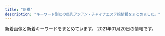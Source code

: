 ```yaml
---
title: "新橋"
description: "キーワード別にの巨乳アジアン・チャイナエステ嬢情報をまとめました。"
---
```


新着画像と新着キーワードをまとめています。
2021年01月20日の情報です。

<DmmAffiliateIns />
<KeywordTable
  shops={
    [
    {
        "url": "http://kokoro-spa.info/",
        "img_links": [
            "http://kokoro-spa.info/img/slider/2.jpg",
            "http://kokoro-spa.info/img/ttl_info.png",
            "http://kokoro-spa.info/img/ttl_news.png",
            "http://kokoro-spa.info/img/shop/no-pic.jpg",
            "http://kokoro-spa.info/img/shop/kanban.jpg",
            "http://kokoro-spa.info/img/pickup.jpg",
            "http://kokoro-spa.info/img/qrcode.png"
        ],
        "station": "JR\u65b0\u6a4b\u99c5\u70cf\u68ee\u53e3",
        "name": "\u672a\u6765",
        "keywords": {}
    },
    {
        "img_links": [
            "http://shiawase.mssg.jp/images/staff/sta_021.jpg",
            "http://shiawase.mssg.jp/images/gallery/gallery_101.jpg",
            "http://shiawase.mssg.jp/images/staff/sta_0z10.jpg",
            "http://shiawase.mssg.jp/images/home/index_page_top.jpg",
            "http://shiawase.mssg.jp/images/staff_image/staff_d01a.jpg",
            "http://shiawase.mssg.jp/images/gallery/gallery_403.jpg",
            "http://shiawase.mssg.jp/images/system/syatem_303.jpg",
            "http://shiawase.mssg.jp/images/staff_one/staff_one_02.jpg",
            "http://shiawase.mssg.jp/images/staff_image/staff_d01b.jpg",
            "http://shiawase.mssg.jp/images/home/index_04.jpg",
            "http://shiawase.mssg.jp/images/staff/sta_023.jpg",
            "http://shiawase.mssg.jp/images/top/top_03.jpg",
            "http://shiawase.mssg.jp/images/gallery/gallery_top.jpg",
            "http://shiawase.mssg.jp/images/staff_image/staff_d03.jpg",
            "http://shiawase.mssg.jp/images/top/top_06.jpg",
            "http://shiawase.mssg.jp/images/home/QR.png",
            "http://shiawase.mssg.jp/images/staff_image/staff_d02.jpg",
            "http://shiawase.mssg.jp/images/gallery/gallery_404.jpg",
            "http://shiawase.mssg.jp/images/gallery/gallery_103.jpg",
            "http://shiawase.mssg.jp/images/top/top_04.jpg",
            "http://shiawase.mssg.jp/images/gallery/gallery_104.jpg",
            "http://shiawase.mssg.jp/images/staff/sta_01.jpg",
            "http://shiawase.mssg.jp/images/top/top_02.jpg",
            "http://shiawase.mssg.jp/images/staff/sta_010.jpg",
            "http://shiawase.mssg.jp/images/staff/sta_0z8.jpg",
            "http://shiawase.mssg.jp/images/gallery/gallery_402.jpg",
            "http://shiawase.mssg.jp/images/staff_one/staff_one_05.jpg",
            "http://shiawase.mssg.jp/images/staff_one/staff_one_08.png",
            "http://shiawase.mssg.jp/images/gallery/gallery_102.jpg",
            "http://shiawase.mssg.jp/images/staff/sta_0z12.jpg",
            "http://shiawase.mssg.jp/images/home/index_03.jpg",
            "http://shiawase.mssg.jp/images/staff/sta_04.jpg",
            "http://shiawase.mssg.jp/images/staff_one/staff_one_top.jpg",
            "http://shiawase.mssg.jp/images/staff_image/staff_d02b.jpg",
            "http://shiawase.mssg.jp/images/top/top_05.jpg",
            "http://shiawase.mssg.jp/images/top/top_08.png",
            "http://shiawase.mssg.jp/images/gallery/gallery_401.jpg",
            "http://shiawase.mssg.jp/images/staff_one/staff_one_01.jpg",
            "http://shiawase.mssg.jp/images/staff_one/staff_one_07.png",
            "http://shiawase.mssg.jp/images/gallery/gallery_01.jpg",
            "http://shiawase.mssg.jp/images/staff/staff_top.jpg",
            "http://shiawase.mssg.jp/images/system/syatem_302.jpg",
            "http://shiawase.mssg.jp/images/home/index_tel.jpg",
            "http://shiawase.mssg.jp/images/staff_one/staff_one_03.jpg",
            "http://shiawase.mssg.jp/images/staff_image/staff_d04.jpg",
            "http://shiawase.mssg.jp/images/home/top_qp.jpg",
            "http://shiawase.mssg.jp/images/staff/sta_0z2.jpg",
            "http://shiawase.mssg.jp/images/system/syatem_301.jpg",
            "http://shiawase.mssg.jp/images/home/index_qup.jpg",
            "http://shiawase.mssg.jp/images/staff/sta_08.jpg",
            "http://shiawase.mssg.jp/images/staff_one/staff_one_04.jpg",
            "http://shiawase.mssg.jp/images/staff/sta_0z9.jpg",
            "http://shiawase.mssg.jp/images/top/top_01.jpg",
            "http://shiawase.mssg.jp/images/staff/sta_03.jpg"
        ],
        "station": "JR\u7530\u753a\u99c5\u897f\u53e3",
        "url": "http://shiawase.mssg.jp/",
        "name": "\u3057\u3042\u308f\u305b\uff5eSHIAWASE\uff5e",
        "keywords": {}
    },
    {
        "station": "JR\u65b0\u6a4b\u99c5\u70cf\u68ee\u53e3",
        "name": "Aroma Coco8",
        "keywords": {
            "\u80f8": 2,
            "\u30bb\u30af\u30b7\u30fc": 1,
            "G": 1,
            "E": 7,
            "F": 1,
            "D": 12,
            "\u4e73": 3
        },
        "img_links": [
            "https://aroma-queen.work/images/week_campaign.jpg",
            "https://aroma-queen.work/images/st/st_nami_1.jpg",
            "https://aroma-queen.work/images/st/st_koko.jpg",
            "https://aroma-queen.work/images/st/st_anan.jpg",
            "https://aroma-queen.work/images/st/st_nina_3.jpg",
            "https://aroma-queen.work/images/st/st_ai1.jpg",
            "https://aroma-queen.work/images/st/st_hara3.jpg",
            "https://aroma-queen.work/images/st/st_ai_1.jpg",
            "https://aroma-queen.work/images/st/st_jasmine_1.jpg",
            "https://aroma-queen.work/images/st/st_16_1.jpg",
            "https://aroma-queen.work/images/st/st_aiko_2.jpg",
            "https://aroma-queen.work/images/st/st_joy_1.jpg",
            "https://aroma-queen.work/images/st/st_mai_1.jpg",
            "https://aroma-queen.work/images/st/st_22.jpg",
            "https://aroma-queen.work/images/st/st_jenny.jpg",
            "https://aroma-queen.work/images/st/st_maya_1.jpg",
            "https://aroma-queen.work/images/st/st_14_1.jpg",
            "https://aroma-queen.work/images/st/st_min_2.jpg",
            "https://aroma-queen.work/images/st/st_chiba_2.jpg",
            "https://aroma-queen.work/images/st/st_ou_3.jpg",
            "https://aroma-queen.work/images/st/st_pink_3.jpg",
            "https://aroma-queen.work/images/st/st_nuna.jpg",
            "https://aroma-queen.work/images/st/st_20_1.jpg",
            "https://aroma-queen.work/images/st/st_rinda_6.jpg",
            "https://aroma-queen.work/images/st/st_rinda_0.jpg",
            "https://aroma-queen.work/images/st/st_aiko_1.jpg",
            "https://aroma-queen.work/images/st/st_nori.jpg",
            "https://aroma-queen.work/images/st/st_sayuri_2.jpg",
            "https://aroma-queen.work/images/st/st_pink_4.jpg",
            "https://aroma-queen.work/images/st/st_rei_3.jpg",
            "https://aroma-queen.work/images/st/st_saya_2.jpg",
            "https://aroma-queen.work/images/st/st_four1.jpg",
            "https://aroma-queen.work/images/st/st_huxa.jpg",
            "https://aroma-queen.work/images/top2.png",
            "https://aroma-queen.work/images/st/st_kaori_2.jpg",
            "https://aroma-queen.work/images/st/st_get_3.jpg",
            "https://aroma-queen.work/images/st/st_.jpg",
            "https://aroma-queen.work/images/st/st_bibi.jpg",
            "https://aroma-queen.work/images/st/st_sasa_3.jpg",
            "https://aroma-queen.work/images/st/st_ou_1.jpg",
            "https://aroma-queen.work/images/st/st_mirror_2.jpg",
            "https://aroma-queen.work/images/st/st_sakura_1.jpg",
            "https://aroma-queen.work/images/top.png",
            "https://aroma-queen.work/images/st/st_17.jpg",
            "https://aroma-queen.work/images/st/st_rei.jpg",
            "https://aroma-queen.work/images/st/st_ai_2.jpg",
            "https://aroma-queen.work/images/st/st_ami_2.jpg",
            "https://aroma-queen.work/images/top_campaign_spring.jpg",
            "https://aroma-queen.work/images/st/st_emi.jpg",
            "https://aroma-queen.work/images/st/st_yuyu.jpg",
            "https://aroma-queen.work/images/st/st_sofea_2.jpg",
            "https://aroma-queen.work/images/st/st_coco_2.jpg",
            "https://aroma-queen.work/images/st/st_17_1.jpg",
            "https://aroma-queen.work/images/st/st_yuri_3.jpg",
            "https://aroma-queen.work/images/st/st_ryuu_2.jpg",
            "https://aroma-queen.work/images/st/st_risa_1.jpg",
            "https://aroma-queen.work/images/st/st_koy_2.jpg",
            "https://aroma-queen.work/images/st/st_dan_1.jpg",
            "https://aroma-queen.work/images/st/st_jerry.jpg",
            "https://aroma-queen.work/images/st/st_hara.jpg",
            "https://aroma-queen.work/images/st/st_yuri_4.jpg",
            "https://aroma-queen.work/images/st/st_rei_2.jpg",
            "https://aroma-queen.work/images/st/st_19.jpg",
            "https://aroma-queen.work/images/st/st_mirror_3.jpg",
            "https://aroma-queen.work/images/st/st_rinda_4.jpg",
            "https://aroma-queen.work/images/st/st_emi_2.jpg",
            "https://aroma-queen.work/images/st/st_emi_1.jpg",
            "https://aroma-queen.work/images/st/st_kaori_1.jpg",
            "https://aroma-queen.work/images/st/st_get_1.jpg",
            "https://aroma-queen.work/images/st/st_21.jpg",
            "https://aroma-queen.work/images/top_campaign_dec.jpg",
            "https://aroma-queen.work/images/st/st_kou1.jpg",
            "https://aroma-queen.work/images/st/st_kiki2.jpg",
            "https://aroma-queen.work/images/st/st_rei_1.jpg",
            "https://aroma-queen.work/images/st/st_joy.jpg",
            "https://aroma-queen.work/images/st/st_angel_3.jpg",
            "https://aroma-queen.work/images/st/st_gei.jpg",
            "https://aroma-queen.work/images/st/st_cindy.jpg",
            "https://aroma-queen.work/images/st/st_13.jpg",
            "https://aroma-queen.work/images/st/st_bibi_1.jpg",
            "https://aroma-queen.work/images/st/st_coco_1.jpg",
            "https://aroma-queen.work/images/st/st_nan.jpg",
            "https://aroma-queen.work/images/st/st_honey_1.jpg",
            "https://aroma-queen.work/images/st/st_shizuka_1.jpg",
            "https://aroma-queen.work/images/st/st_10_1.jpg",
            "https://aroma-queen.work/images/st/st_ai.jpg",
            "https://aroma-queen.work/images/st/st_aya_1.jpg",
            "https://aroma-queen.work/images/st/st_kiki_1.jpg",
            "https://aroma-queen.work/images/st/st_party_2.jpg",
            "https://aroma-queen.work/images/st/st_jj_1.jpg",
            "https://aroma-queen.work/images/st/st_mimi_1.jpg",
            "https://aroma-queen.work/images/st/st_hana_2.jpg",
            "https://aroma-queen.work/images/st/st_chiba_1.jpg",
            "https://aroma-queen.work/images/st/st_eri.jpg",
            "https://aroma-queen.work/images/st/st_joy_2.jpg",
            "https://aroma-queen.work/images/st/st_pink_1.jpg",
            "https://aroma-queen.work/images/st/st_rinda_2.jpg",
            "https://aroma-queen.work/images/st/st_angel_2.jpg",
            "https://aroma-queen.work/images/st/st_yuri.jpg",
            "https://aroma-queen.work/images/st/st_bibi_2.jpg",
            "https://aroma-queen.work/images/st/st_18.jpg",
            "https://aroma-queen.work/images/st/st_5_1.jpg",
            "https://aroma-queen.work/images/st/st_nana_1.jpg",
            "https://aroma-queen.work/images/st/st_koko_1.jpg",
            "https://aroma-queen.work/images/st/st_min_4.jpg",
            "https://aroma-queen.work/images/st/st_hana_1.jpg",
            "https://aroma-queen.work/images/st/st_saya_1.jpg",
            "https://aroma-queen.work/images/st/st_lucy_3.jpg",
            "https://aroma-queen.work/images/st/st_sayuri_1.jpg",
            "https://aroma-queen.work/images/st/st_cake_1.jpg",
            "https://aroma-queen.work/images/st/st_7_1.jpg",
            "https://aroma-queen.work/images/st/st_kei.jpg",
            "https://aroma-queen.work/images/st/st_20.jpg",
            "https://aroma-queen.work/images/st/st_ou_2.jpg",
            "https://aroma-queen.work/images/st/st_chiba_4.jpg",
            "https://aroma-queen.work/images/st/st_rena_2.jpg",
            "https://aroma-queen.work/images/st/st_aya.jpg",
            "https://aroma-queen.work/images/st/st_minto_1.jpg",
            "https://aroma-queen.work/images/st/st_25.jpg",
            "https://aroma-queen.work/images/st/st_17_2.jpg",
            "https://aroma-queen.work/images/st/st_kou2.jpg",
            "https://aroma-queen.work/images/st/st_rinda_1.jpg",
            "https://aroma-queen.work/images/st/st_dan_2.jpg",
            "https://aroma-queen.work/images/st/st_saya_0.jpg",
            "https://aroma-queen.work/images/st/st_aigo.jpg",
            "https://aroma-queen.work/images/st/st_pink_2.jpg",
            "https://aroma-queen.work/images/st/st_yuri_2.jpg",
            "https://aroma-queen.work/images/st/st_mayumi_2.jpg",
            "https://aroma-queen.work/images/st/st_nuna3.jpg",
            "https://aroma-queen.work/images/st/st_mayumi_1.jpg"
        ],
        "url": "https://aroma-queen.work/"
    },
    {
        "keywords": {
            "C": 15
        },
        "station": "JR\u7530\u753a\u99c5\u6771\u53e3",
        "name": "\u7e01",
        "url": "http://tamachi-en.link/",
        "img_links": [
            "http://tamachi-en.link/images/g1.jpg",
            "http://tamachi-en.link/images/g4.jpg",
            "http://tamachi-en.link/images/g5.jpg",
            "http://tamachi-en.link/images/g6.jpg",
            "http://tamachi-en.link/images/g0.jpg",
            "http://tamachi-en.link/images/mobile.png",
            "http://tamachi-en.link/images/new1.jpg",
            "http://tamachi-en.link/images/g2.jpg",
            "http://tamachi-en.link/images/zi_staff.png",
            "http://tamachi-en.link/images/top.jpg",
            "http://tamachi-en.link/images/zi_link.png",
            "http://tamachi-en.link/images/g3.jpg",
            "http://tamachi-en.link/images/g8.jpg"
        ]
    },
    {
        "keywords": {
            "84": 9,
            "85": 10,
            "\u80f8": 1,
            "86": 8,
            "90": 2,
            "88": 4
        },
        "img_links": [
            "http://es-leon.link/images/pagetop.jpg",
            "http://es-leon.link/photos/sites/45/2020/10/2020102507504664.jpg",
            "http://es-leon.link/photos/sites/45/2020/10/2020102507501385.jpg",
            "http://es-leon.link/photos/sites/45/2021/01/2021011913502582.jpg",
            "http://es-leon.link/photos/sites/45/2020/11/2020110219263997.jpg",
            "http://es-leon.link/photos/sites/45/2020/11/2020110919590942.jpg",
            "http://es-leon.link/photos/sites/45/2020/11/2020110919595348.jpg",
            "http://es-leon.link/images/guide7.jpg",
            "http://es-leon.link/images/guide1.png",
            "http://es-leon.link/images/header.png",
            "http://es-leon.link/photos/sites/45/2020/10/2020102507510838.jpg",
            "http://es-leon.link/photos/sites/45/2021/01/2021011914410712.jpg",
            "http://es-leon.link/images/slider01.jpg",
            "http://es-leon.link/photos/sites/45/2020/10/2020100103034891.jpg",
            "http://es-leon.link/photos/sites/45/2020/11/2020111904152242.jpg",
            "http://es-leon.link/images/slider00.jpg",
            "http://es-leon.link/photos/sites/45/2020/10/2020101205420372.jpg",
            "http://es-leon.link/photos/sites/45/2020/11/2020110919573849.jpg",
            "http://es-leon.link/photos/sites/45/2020/10/2020100103205130.jpg",
            "http://es-leon.link/photos/sites/45/2020/10/2020101318404076.jpg",
            "http://es-leon.link/photos/sites/45/2020/10/202010010328436.jpg",
            "http://es-leon.link/photos/sites/45/2020/10/2020101318300043.jpg",
            "http://es-leon.link/photos/sites/45/2020/10/2020100103240526.jpg",
            "http://es-leon.link/images/nav_link05_no.png",
            "http://es-leon.link/images/nav_link07_no.png",
            "http://es-leon.link/images/nav_link03_no.png",
            "http://es-leon.link/images/profile.png",
            "http://es-leon.link/images/guide6.jpg",
            "http://es-leon.link/photos/sites/45/2020/12/2020120418563847.jpg",
            "http://es-leon.link/photos/sites/45/2020/10/2020101205422328.jpg",
            "http://es-leon.link/photos/sites/45/2020/10/2020102507503499.jpg",
            "http://es-leon.link/photos/sites/45/2020/10/2020100103205050.jpg",
            "http://es-leon.link/images/lineline.png",
            "http://es-leon.link/images/guide1.jpg",
            "http://es-leon.link/images/guide8.jpg",
            "http://es-leon.link/photos/sites/45/2020/10/2020101318402898.jpg",
            "http://es-leon.link/images/slider04.jpg",
            "http://es-leon.link/photos/sites/45/2020/12/2020120418570321.jpg",
            "http://es-leon.link/photos/sites/45/2020/10/2020101404192576.jpg",
            "http://es-leon.link/photos/sites/45/2020/10/2020101318294854.jpg",
            "http://es-leon.link/images/guide5.jpg",
            "http://es-leon.link/photos/sites/45/2021/01/2021011913534331.jpg",
            "http://es-leon.link/photos/sites/45/2021/01/2021010815013824.jpg",
            "http://es-leon.link/photos/sites/45/2020/11/2020110919583922.jpg",
            "http://es-leon.link/images/nav_link02_no.png",
            "http://es-leon.link/photos/sites/45/2020/10/2020101318405051.jpg",
            "http://es-leon.link/images/guide3.jpg",
            "http://es-leon.link/photos/sites/45/2020/11/2020110919593136.jpg",
            "http://es-leon.link/photos/sites/45/2021/01/2021010815020621.jpg",
            "http://es-leon.link/images/guide2.png",
            "http://es-leon.link/images/slider02.jpg",
            "http://es-leon.link/photos/sites/45/2020/10/2020102507495672.jpg",
            "http://es-leon.link/images/nav_link06_no.png",
            "http://es-leon.link/photos/sites/45/2020/10/2020100103205186.jpg",
            "http://es-leon.link/images/guide2.jpg",
            "http://es-leon.link/photos/sites/45/2020/10/2020101205424345.jpg",
            "http://es-leon.link/photos/sites/45/2021/01/202101191348045.jpg",
            "http://es-leon.link/photos/sites/45/2021/01/2021010815022674.jpg",
            "http://es-leon.link/images/card.png",
            "http://es-leon.link/images/qr.png",
            "http://es-leon.link/images/slider03.jpg",
            "http://es-leon.link/images/img_info.jpg",
            "http://es-leon.link/images/guide4.jpg",
            "http://es-leon.link/images/nav_link01_no.png",
            "http://es-leon.link/images/nav_link04_no.png",
            "http://es-leon.link/photos/sites/45/2020/10/2020100103240520.jpg",
            "http://es-leon.link/photos/sites/45/2020/10/2020100103284496.jpg"
        ],
        "station": "JR\u65b0\u6a4b\u99c5\u70cf\u68ee\u53e3",
        "name": "LEON",
        "url": "http://es-leon.link/"
    },
    {
        "url": "https://hamamatsucho-esthe.work/",
        "img_links": [
            "https://hamamatsucho-esthe.work/icon/twitter.png",
            "https://hamamatsucho-esthe.work/room/esthe3.jpg",
            "https://hamamatsucho-esthe.work/2019/05/25/riko-s1.jpg",
            "https://hamamatsucho-esthe.work/images/flower.png",
            "https://hamamatsucho-esthe.work/room/2-l.jpg",
            "https://hamamatsucho-esthe.work/2020/11/06/momo-s1.jpg",
            "https://hamamatsucho-esthe.work/2020/01/05/yuki-s1.jpg",
            "https://hamamatsucho-esthe.work/icon/facebook.png",
            "https://hamamatsucho-esthe.work/2019/05/25/koko-s1.jpg",
            "https://hamamatsucho-esthe.work/staff/riko-s1.jpg",
            "https://hamamatsucho-esthe.work/menu/friend.png",
            "https://hamamatsucho-esthe.work/room/2-s.jpg",
            "https://hamamatsucho-esthe.work/2018/09/10/misa-s1.jpg",
            "https://hamamatsucho-esthe.work/menu/gallery.png",
            "https://hamamatsucho-esthe.work/room/1-l.jpg",
            "https://hamamatsucho-esthe.work/menu/home.png",
            "https://hamamatsucho-esthe.work/staff/yuki-s1.jpg",
            "https://hamamatsucho-esthe.work/images/footer-l.png",
            "https://hamamatsucho-esthe.work/staff/nanami-l1.jpg",
            "https://hamamatsucho-esthe.work/staff/sora-l1.jpg",
            "https://hamamatsucho-esthe.work/images/main-sp.jpg",
            "https://hamamatsucho-esthe.work/room/3-l.jpg",
            "https://hamamatsucho-esthe.work/room/3-s.jpg",
            "https://hamamatsucho-esthe.work/2020/07/30/maki-s1.jpg",
            "https://hamamatsucho-esthe.work/button/staff.png",
            "https://hamamatsucho-esthe.work/images/main1.jpg",
            "https://hamamatsucho-esthe.work/2018/12/26/sayaka-s1.jpg",
            "https://hamamatsucho-esthe.work/room/4-l.jpg",
            "https://hamamatsucho-esthe.work/images/clear.png",
            "https://hamamatsucho-esthe.work/button/blog.png",
            "https://hamamatsucho-esthe.work/2018/09/10/sora-s1.jpg",
            "https://hamamatsucho-esthe.work/2018/11/09/kana-s1.jpg",
            "https://hamamatsucho-esthe.work/staff/momo-s1.jpg",
            "https://hamamatsucho-esthe.work/staff/sora-s1.jpg",
            "https://hamamatsucho-esthe.work/staff/maki-l1.jpg",
            "https://hamamatsucho-esthe.work/staff/momo-l1.jpg",
            "https://hamamatsucho-esthe.work/menu/info.png",
            "https://hamamatsucho-esthe.work/icon/line.png",
            "https://hamamatsucho-esthe.work/images/qrcode.png",
            "https://hamamatsucho-esthe.work/room/esthe2.jpg",
            "https://hamamatsucho-esthe.work/staff/yuki-l1.jpg",
            "https://hamamatsucho-esthe.work/staff/maki-s1.jpg",
            "https://hamamatsucho-esthe.work/2019/06/14/riri-s1.jpg",
            "https://hamamatsucho-esthe.work/room/1-s.jpg",
            "https://hamamatsucho-esthe.work/staff/nanami-s1.jpg",
            "https://hamamatsucho-esthe.work/2019/11/05/nanami-s1.jpg",
            "https://hamamatsucho-esthe.work/2019/01/14/emi-s1.jpg",
            "https://hamamatsucho-esthe.work/menu/blog.png",
            "https://hamamatsucho-esthe.work/button/home.png",
            "https://hamamatsucho-esthe.work/room/4-s.jpg",
            "https://hamamatsucho-esthe.work/images/footer-r.png",
            "https://hamamatsucho-esthe.work/icon/google_plus.png",
            "https://hamamatsucho-esthe.work/room/esthe1.jpg"
        ],
        "name": "Artemis",
        "station": "JR\u6d5c\u677e\u753a\u99c5\u5317\u53e3",
        "keywords": {
            "E": 7,
            "F": 14,
            "C": 14
        }
    },
    {
        "station": "JR\u6d5c\u677e\u753a\u99c5\u5317\u53e3",
        "keywords": {
            "C": 4,
            "85": 4,
            "D": 4,
            "86": 6
        },
        "img_links": [
            "http://es-best.info/staffPhoto/b20190304234059.jpg",
            "http://es-best.info/images/slider1/02.jpg",
            "http://es-best.info/staffPhoto/b20190304234528.jpg",
            "http://es-best.info/images/slider1/04.jpg",
            "http://es-best.info/staffPhoto/b20190413161507.jpg",
            "http://es-best.info/images/store/052.jpg",
            "http://es-best.info/staffPhoto/s20190304234059.jpg",
            "http://es-best.info/staffPhoto/s20190413161507.jpg",
            "http://es-best.info/staffPhoto/b20191003002337.jpg",
            "http://es-best.info/js/sliderLine/slide_prev.png",
            "http://es-best.info/js/sliderLine/slide_next.png",
            "http://es-best.info/staffPhoto/b20190304234324.jpg",
            "http://es-best.info/uploadfiles/images/campaignEsBestInfo.jpg",
            "http://es-best.info/images/access/05.jpg",
            "http://es-best.info/staffPhoto/s20190304234324.jpg",
            "http://es-best.info/images/access/06.jpg",
            "http://es-best.info/images/slider1/01.jpg",
            "http://es-best.info/images/access/02.jpg",
            "http://es-best.info/images/returnBtn.png",
            "http://es-best.info/images/access/03.jpg",
            "http://es-best.info/images/access/04.jpg",
            "http://es-best.info/staffPhoto/s20191003002337.jpg",
            "http://es-best.info/staffPhoto/s20190220185555.jpg",
            "http://es-best.info/images/access/01.jpg",
            "http://es-best.info/staffPhoto/s20190304234528.jpg",
            "http://es-best.info/staffPhoto/b20190220185555.jpg"
        ],
        "url": "http://es-best.info/",
        "name": "\u30d9\u30b9\u30c8"
    },
    {
        "station": "JR\u6d5c\u677e\u753a\u99c5\u5357\u53e3",
        "img_links": [
            "https://minazuki-tokyo.com/wp-content/uploads/2020/11/news05-390x195.png",
            "https://minazuki-tokyo.com/wp-content/uploads/2020/11/news06-390x195.png",
            "https://minazuki-tokyo.com/wp-content/uploads/2020/11/staff1.png",
            "https://minazuki-tokyo.com/wp-content/uploads/2020/11/sub04_p.png",
            "https://minazuki-tokyo.com/wp-content/uploads/2020/11/top1.png",
            "https://minazuki-tokyo.com/wp-content/uploads/2020/11/staff1-200x200.png",
            "https://minazuki-tokyo.com/wp-content/uploads/2020/11/staff5-200x200.png",
            "https://minazuki-tokyo.com/wp-content/uploads/2020/11/photo04.png",
            "https://minazuki-tokyo.com/wp-content/uploads/2020/11/staff5.png",
            "https://minazuki-tokyo.com/wp-content/uploads/2020/11/news06-640x348.png",
            "https://minazuki-tokyo.com/wp-content/uploads/2020/11/price.png",
            "https://minazuki-tokyo.com/wp-content/uploads/2020/11/news04-640x348.png",
            "https://minazuki-tokyo.com/wp-content/uploads/2020/11/staff3-200x200.png",
            "https://minazuki-tokyo.com/wp-content/uploads/2020/11/photo01.png",
            "https://minazuki-tokyo.com/wp-content/uploads/2020/11/sub03_p.png",
            "https://minazuki-tokyo.com/wp-content/uploads/2020/11/news04-390x195.png",
            "https://minazuki-tokyo.com/wp-content/uploads/2020/11/sub02_p.png",
            "https://minazuki-tokyo.com/wp-content/uploads/2020/11/staff2.png",
            "https://minazuki-tokyo.com/wp-content/uploads/2020/11/photo03.png",
            "https://minazuki-tokyo.com/wp-content/uploads/2020/11/news05-200x200.png",
            "https://minazuki-tokyo.com/wp-content/uploads/2020/11/news05-640x348.png",
            "https://minazuki-tokyo.com/wp-content/uploads/2020/11/staff3.png",
            "https://minazuki-tokyo.com/wp-content/uploads/2020/12/add2.png",
            "https://minazuki-tokyo.com/wp-content/uploads/2020/11/news01-390x195.png",
            "https://minazuki-tokyo.com/wp-content/uploads/2020/11/staff6.png",
            "https://minazuki-tokyo.com/wp-content/uploads/2020/11/news01-640x348.png",
            "https://minazuki-tokyo.com/wp-content/uploads/2020/11/staff6-200x200.png",
            "https://minazuki-tokyo.com/wp-content/uploads/2020/11/news07-390x195.png",
            "https://minazuki-tokyo.com/wp-content/uploads/2020/11/news03-640x348.png",
            "https://minazuki-tokyo.com/wp-content/uploads/2020/11/photo02.png",
            "https://minazuki-tokyo.com/wp-content/uploads/2020/11/staff2-200x200.png",
            "https://minazuki-tokyo.com/wp-content/uploads/2020/11/photo05.png",
            "https://minazuki-tokyo.com/wp-content/uploads/2020/11/news03-390x195.png",
            "https://minazuki-tokyo.com/wp-content/uploads/2020/11/news07-640x348.png",
            "https://minazuki-tokyo.com/wp-content/uploads/2020/11/news06-200x200.png",
            "https://minazuki-tokyo.com/wp-content/uploads/2020/11/news03-200x200.png",
            "https://minazuki-tokyo.com/wp-content/uploads/2020/11/news01-200x200.png",
            "https://minazuki-tokyo.com/wp-content/uploads/2020/11/sub01_p.png",
            "https://minazuki-tokyo.com/wp-content/uploads/2020/11/news07-200x200.png"
        ],
        "url": "https://minazuki-tokyo.com/",
        "name": "\u6c34\u7121\u6708\uff5e\u307f\u306a\u3065\u304d\uff5e",
        "keywords": {
            "87": 2,
            "83": 3,
            "90": 1,
            "C": 2,
            "86": 1
        }
    },
    {
        "name": "\u68ee\u306e\u9999",
        "url": "https://www.morinokaori-massage.com/",
        "img_links": [
            "https://static.wixstatic.com/media/c0eb72_43f5a28bd3004602b64ed4bc3095af0e~mv2.png",
            "https://static.wixstatic.com/media/c0eb72_9f57c6ba804e4a55805040f7832a3bb9~mv2.png",
            "https://static.wixstatic.com/media/c0eb72_026f8703429f4d1a93067d6664ba9e24~mv2.png",
            "https://static.wixstatic.com/media/c0eb72_068fd8e3a6034963bb1dcf1002759294~mv2.png",
            "https://static.wixstatic.com/media/c0eb72_349ce6f6faed4c09b9ec1e412ba7a370~mv2.jpg"
        ],
        "keywords": {},
        "station": "JR\u7530\u753a\u99c5\u897f\u53e3"
    },
    {
        "name": "Tami",
        "station": "JR\u7530\u753a\u99c5\u4e09\u7530\u53e3",
        "keywords": {
            "85": 4,
            "E": 6,
            "88": 10,
            "84": 4,
            "87": 6
        },
        "url": "http://body-heal.net/",
        "img_links": [
            "http://body-heal.net/js/sliderLine/slide_prev.png",
            "http://body-heal.net/staffPhoto/b20190608222039.jpg",
            "http://body-heal.net/images/store/06.jpg",
            "http://body-heal.net/staffPhoto/b20190117105438.jpg",
            "http://body-heal.net/images/access/04.jpg",
            "http://body-heal.net/images/show.jpg",
            "http://body-heal.net/images/store/05.jpg",
            "http://body-heal.net/images/access/03.jpg",
            "http://body-heal.net/images/access/05.jpg",
            "http://body-heal.net/images/access/01.jpg",
            "http://body-heal.net/uploadfiles/images/campaignBodyHealNet.jpg",
            "http://body-heal.net/images/store/04.jpg",
            "http://body-heal.net/staffPhoto/b20190120201033.jpg",
            "http://body-heal.net/staffPhoto/b20190608220420.jpg",
            "http://body-heal.net/staffPhoto/b20180926231950.jpg",
            "http://body-heal.net/staffPhoto/b20190218130854.jpg",
            "http://body-heal.net/images/access/02.jpg",
            "http://body-heal.net/js/sliderLine/slide_next.png",
            "http://body-heal.net/images/store/01.jpg",
            "http://body-heal.net/staffPhoto/b20180721035111.jpg"
        ]
    },
    {
        "name": "Pandora*\u30d1\u30f3\u30c9\u30e9",
        "station": "JR\u6d5c\u677e\u753a\u99c5\u5357\u53e3",
        "url": "http://www.es-tokyo.link",
        "img_links": [
            "http://www.es-tokyo.link/images/27.jpg",
            "http://www.es-tokyo.link/images/32.jpg",
            "http://www.es-tokyo.link/images/tel.jpg",
            "http://www.es-tokyo.link/images/b1.jpg",
            "http://www.es-tokyo.link/images/20.jpg",
            "http://www.es-tokyo.link/img/momoko1.jpg",
            "http://www.es-tokyo.link/images/24.jpg",
            "http://www.es-tokyo.link/images/5.jpg",
            "http://www.es-tokyo.link/images/3.jpg",
            "http://www.es-tokyo.link/images/9.jpg",
            "http://www.es-tokyo.link/images/newface.jpg",
            "http://www.es-tokyo.link/images/interior_t.jpg",
            "http://www.es-tokyo.link/images/19.jpg",
            "http://www.es-tokyo.link/images/s1.png",
            "http://www.es-tokyo.link/images/staff_t.jpg",
            "http://www.es-tokyo.link/img/rin1.jpg",
            "http://www.es-tokyo.link/images/sys1.jpg",
            "http://www.es-tokyo.link/images/23.jpg",
            "http://www.es-tokyo.link/img/emili1.jpg",
            "http://www.es-tokyo.link/img/yui1.jpg",
            "http://www.es-tokyo.link/img/mayu1.jpg",
            "http://www.es-tokyo.link/img/hikari1.jpg",
            "http://www.es-tokyo.link/img/erin1.jpg",
            "http://www.es-tokyo.link/img/erin2.jpg",
            "http://www.es-tokyo.link/images/28.jpg",
            "http://www.es-tokyo.link/img/naomi1.jpg",
            "http://www.es-tokyo.link/images/int2.jpg",
            "http://www.es-tokyo.link/images/sys2.jpg",
            "http://www.es-tokyo.link/images/22.jpg",
            "http://www.es-tokyo.link/images/31.jpg",
            "http://www.es-tokyo.link/images/25.jpg",
            "http://www.es-tokyo.link/images/b3.jpg",
            "http://www.es-tokyo.link/images/news.jpg",
            "http://www.es-tokyo.link/img/miwa1.jpg",
            "http://www.es-tokyo.link/img/kaori1.jpg",
            "http://www.es-tokyo.link/img/izumi2.jpg",
            "http://www.es-tokyo.link/images/30.jpg",
            "http://www.es-tokyo.link/img/izumi1.jpg",
            "http://www.es-tokyo.link/images/head.jpg",
            "http://www.es-tokyo.link/img/minami1.jpg",
            "http://www.es-tokyo.link/images/mobile.jpg",
            "http://www.es-tokyo.link/img/ami1.jpg",
            "http://www.es-tokyo.link/img/minami2.jpg",
            "http://www.es-tokyo.link/images/b2.jpg",
            "http://www.es-tokyo.link/img/suzu1.jpg",
            "http://www.es-tokyo.link/images/int1.jpg"
        ],
        "keywords": {}
    },
    {
        "name": "\u862d \u990a\u8eab\u9928",
        "img_links": [
            "http://heal-arm.com/media/sites/6/elementor/thumbs/favicon-p04pr4k6jngsiakzwccm2bkknysbm22i953lrof2dk.png",
            "http://heal-arm.com/media/sites/6/2020/05/2-1.jpg",
            "http://heal-arm.com/media/sites/6/2020/05/favicon.png",
            "http://heal-arm.com/media/sites/6/2020/05/1-1.jpg",
            "http://heal-arm.com/media/sites/6/2020/12/2.jpg",
            "http://heal-arm.com/media/sites/6/2020/12/1.jpg",
            "http://heal-arm.com/media/sites/6/2020/05/4.jpg",
            "http://heal-arm.com/media/sites/6/2020/05/3.jpg",
            "http://heal-arm.com/media/sites/6/2020/05/1.jpg",
            "http://heal-arm.com/media/sites/6/2020/05/3-1.jpg",
            "http://heal-arm.com/media/sites/6/2020/05/2.jpg"
        ],
        "station": "JR\u65b0\u6a4b\u99c5\u65e5\u6bd4\u8c37\u53e3",
        "url": "http://heal-arm.com/",
        "keywords": {}
    },
    {
        "img_links": [
            "https://cdn.peraichi.com/userData/56b6a25c-bfe0-40b6-ae9c-73000a000007/img/5ffebabb29207/original.png"
        ],
        "name": "fancy",
        "url": "https://fancy-tokyo.com/",
        "station": "JR\u6d5c\u677e\u753a\u99c5\u5357\u53e3",
        "keywords": {}
    },
    {
        "name": "Yuki\u2019s House",
        "url": "http://yukizhouse00.web.fc2.com/",
        "keywords": {},
        "station": "JR\u6d5c\u677e\u753a\u99c5\u5357\u53e3",
        "img_links": [
            "http://yukizhouse00.web.fc2.com/images/slider/slid1.jpg",
            "http://yukizhouse00.web.fc2.com/images/portfolio/work-1.jpg",
            "http://yukizhouse00.web.fc2.com/images/portfolio/work-4.jpg",
            "http://yukizhouse00.web.fc2.com/images/portfolio/work-3.jpg",
            "http://yukizhouse00.web.fc2.com/images/portfolio/work-2.jpg",
            "http://yukizhouse00.web.fc2.com/images/portfolio/work-6.jpg",
            "http://yukizhouse00.web.fc2.com/images/slider/slid2.jpg",
            "http://yukizhouse00.web.fc2.com/images/portfolio/work-5.jpg"
        ]
    },
    {
        "url": "http://www.k-harunoie.info/",
        "img_links": [
            "http://www.k-harunoie.info/imge/sys.png",
            "http://www.k-harunoie.info/imge/s0.png",
            "http://www.k-harunoie.info/imge/p-5.jpg",
            "http://www.k-harunoie.info/imge/p-2.jpg",
            "http://www.k-harunoie.info/imge/service2.jpg",
            "http://www.k-harunoie.info/imge/tel.png",
            "http://www.k-harunoie.info/imge/ta.png",
            "http://www.k-harunoie.info/imge/interior_t.jpg",
            "http://www.k-harunoie.info/imge/service3.jpg",
            "http://www.k-harunoie.info/imge/int2.png",
            "http://www.k-harunoie.info/imge/p-1.jpg",
            "http://www.k-harunoie.info/imge/s1.png",
            "http://www.k-harunoie.info/imge/botton.jpg",
            "http://www.k-harunoie.info/imge/p-4.jpg",
            "http://www.k-harunoie.info/imge/service1.jpg",
            "http://www.k-harunoie.info/imge/staff_t.jpg"
        ],
        "keywords": {},
        "name": "\u6625\u306e\u5bb6",
        "station": "JR\u7530\u753a\u99c5\u6771\u53e3"
    },
    {
        "img_links": [
            "https://hamamatsucho-mensesthe.net/wp/wp-content/uploads/2020/01/nao.jpg",
            "https://hamamatsucho-mensesthe.net/room/room-l4.jpg",
            "https://hamamatsucho-mensesthe.net/room/room-l5.jpg",
            "https://hamamatsucho-mensesthe.net/staff/top/yuna-s1.jpg",
            "https://hamamatsucho-mensesthe.net/wp/wp-content/uploads/2020/02/stand-by.jpg",
            "https://hamamatsucho-mensesthe.net/staff/top/aki-s1.jpg",
            "https://hamamatsucho-mensesthe.net/wp/wp-content/uploads/2020/08/ayaka.jpg",
            "https://hamamatsucho-mensesthe.net/images/clear.png",
            "https://hamamatsucho-mensesthe.net/staff/top/nao-s1.jpg",
            "https://hamamatsucho-mensesthe.net/wp/icon/line.png",
            "https://hamamatsucho-mensesthe.net/wp/icon/twitter.png",
            "https://hamamatsucho-mensesthe.net/staff/top/rin-s1.jpg",
            "https://hamamatsucho-mensesthe.net/icon/twitter.png",
            "https://hamamatsucho-mensesthe.net/staff/top/emi-s1.jpg",
            "https://hamamatsucho-mensesthe.net/room/room-l2.jpg",
            "https://hamamatsucho-mensesthe.net/room/room-l3.jpg",
            "https://hamamatsucho-mensesthe.net/room/room-l6.jpg",
            "https://hamamatsucho-mensesthe.net/icon/facebook.png",
            "https://hamamatsucho-mensesthe.net/images/footer-r.png",
            "https://hamamatsucho-mensesthe.net/wp/images/top2.jpg",
            "https://hamamatsucho-mensesthe.net/images/footer-l.png",
            "https://hamamatsucho-mensesthe.net/wp/wp-content/uploads/2019/07/0677E994-1DBF-4E0E-AB70-7CA5C034B140-150x150.jpeg",
            "https://hamamatsucho-mensesthe.net/images/flower.png",
            "https://hamamatsucho-mensesthe.net/wp/wp-content/uploads/2020/10/aki-150x150.jpg",
            "https://hamamatsucho-mensesthe.net/staff/top/mitsuki-s1.jpg",
            "https://hamamatsucho-mensesthe.net/wp/wp-content/uploads/2019/07/587590BB-96D0-4887-BE26-3B1413FF7283-150x150.jpeg",
            "https://hamamatsucho-mensesthe.net/wp/images/clear.png",
            "https://hamamatsucho-mensesthe.net/wp/images/mensesthe.jpg",
            "https://hamamatsucho-mensesthe.net/wp/wp-content/uploads/2019/10/eri-150x150.jpg",
            "https://hamamatsucho-mensesthe.net/wp/images/top3.jpg",
            "https://hamamatsucho-mensesthe.net/icon/line.png",
            "https://hamamatsucho-mensesthe.net/room/room-l1.jpg",
            "https://hamamatsucho-mensesthe.net/wp/wp-content/uploads/2021/01/yuna.jpg",
            "https://hamamatsucho-mensesthe.net/wp/wp-content/uploads/2020/01/mitsuki.jpg",
            "https://hamamatsucho-mensesthe.net/wp/icon/facebook.png",
            "https://hamamatsucho-mensesthe.net/wp/wp-content/uploads/2019/05/rin-150x150.jpg",
            "https://hamamatsucho-mensesthe.net/link/mens-esthe.png",
            "https://hamamatsucho-mensesthe.net/wp/wp-content/uploads/2020/11/urara.jpg",
            "https://hamamatsucho-mensesthe.net/staff/top/miyu-s1.jpg",
            "https://hamamatsucho-mensesthe.net/wp/wp-content/uploads/2020/09/rin.jpg",
            "https://hamamatsucho-mensesthe.net/wp/wp-content/uploads/2020/01/misaki-l2.jpg",
            "https://hamamatsucho-mensesthe.net/wp/icon/google_plus.png",
            "https://hamamatsucho-mensesthe.net/staff/top/ayaka-s1.jpg",
            "https://hamamatsucho-mensesthe.net/wp/images/top1.jpg",
            "https://hamamatsucho-mensesthe.net/wp/wp-content/uploads/2020/02/1714CAA8-3D57-4009-AB72-F5A8E6B60310.jpeg",
            "https://hamamatsucho-mensesthe.net/wp/wp-content/uploads/2020/01/emi-l1.jpg",
            "https://hamamatsucho-mensesthe.net/icon/google_plus.png"
        ],
        "url": "https://hamamatsucho-mensesthe.net/",
        "station": "JR\u6d5c\u677e\u753a\u99c5\u5317\u53e3",
        "keywords": {
            "D": 30,
            "E": 10,
            "C": 13
        },
        "name": "SERA"
    },
    {
        "img_links": [
            "http://www.shiawasenojikan.esjp.info/images/int2.jpg",
            "http://www.shiawasenojikan.esjp.info/images/sys1.jpg",
            "http://www.shiawasenojikan.esjp.info/images/link_t.jpg",
            "http://www.shiawasenojikan.esjp.info/images/staff_t.jpg",
            "http://www.shiawasenojikan.esjp.info/files/009.jpg",
            "http://www.shiawasenojikan.esjp.info/images/sys2.jpg",
            "http://www.shiawasenojikan.esjp.info/images/news.jpg",
            "http://www.shiawasenojikan.esjp.info/files/015.jpg",
            "http://www.shiawasenojikan.esjp.info/files/003.jpg",
            "http://www.shiawasenojikan.esjp.info/files/001.jpg",
            "http://www.shiawasenojikan.esjp.info/images/tel.jpg",
            "http://www.shiawasenojikan.esjp.info/images/mobile.jpg",
            "http://www.shiawasenojikan.esjp.info/images/interior_t.jpg",
            "http://www.shiawasenojikan.esjp.info/files/010.jpg",
            "http://www.shiawasenojikan.esjp.info/images/head.jpg"
        ],
        "url": "http://www.shiawasenojikan.esjp.info/",
        "station": "JR\u65b0\u6a4b\u99c5\u65e5\u6bd4\u8c37\u53e3",
        "name": "\u5e78\u305b\u306e\u6642\u9593",
        "keywords": {
            "D": 5,
            "86": 1,
            "87": 3,
            "88": 1
        }
    },
    {
        "url": "https://www.meedeemassage.com/",
        "img_links": [
            "https://static.wixstatic.com/media/ff29a7_d9f852b350a141b1ae8d7d80ce91ecfa~mv2.jpg",
            "https://static.wixstatic.com/media/096f64_10d0713f8b274a5b8f6b2944f7fee791~mv2.jpg",
            "https://static.wixstatic.com/media/096f64_9dd53b8d3bbc46b7a5d8f8f9f83f67c0~mv2.jpg",
            "https://static.wixstatic.com/media/ff29a7_996c77cb89cc4012a35bb0813c645fdf~mv2.jpg",
            "https://static.wixstatic.com/media/096f64_52d4813cc07e460bb6afbcc198483fb5~mv2.jpg",
            "https://static.wixstatic.com/media/096f64_74d971185d704fdc84b70e0c1b3fad87~mv2.png",
            "https://static.wixstatic.com/media/096f64_86555ca80ef14b6ebdbbf7aa72a380fc~mv2.jpg",
            "https://static.wixstatic.com/media/ff29a7_d6b424065e3946fc8a31bd093d286366~mv2.jpg",
            "https://static.wixstatic.com/media/096f64_f44509cd762744dc939f70f318a6882b~mv2.jpg",
            "https://static.wixstatic.com/media/ff29a7_47d81575374144dda595a587847070b9~mv2.jpg",
            "https://static.wixstatic.com/media/096f64_8257be981a5140629dd93b0518612408~mv2.png",
            "https://static.wixstatic.com/media/ff29a7_5a71cab9e560455a86a69dee65e387e6~mv2.jpg"
        ],
        "keywords": {},
        "station": "JR\u65b0\u6a4b\u99c5\u65e5\u6bd4\u8c37\u53e3",
        "name": "\u30df\u30fc\u30c7\u30a3\u30fc"
    },
    {
        "keywords": {
            "F": 6,
            "D": 5,
            "E": 1
        },
        "name": "Oriental Spa",
        "url": "https://hamamatsucho-mensesthe.com/",
        "img_links": [
            "https://hamamatsucho-mensesthe.com/room/3.jpg",
            "https://hamamatsucho-mensesthe.com/2018/06/12/yoko-s1.jpg",
            "https://hamamatsucho-mensesthe.com/staff/nana-s1.jpg",
            "https://hamamatsucho-mensesthe.com/kumi1.jpg",
            "https://hamamatsucho-mensesthe.com/images/main-sp.jpg",
            "https://hamamatsucho-mensesthe.com/room/esthe3.jpg",
            "https://hamamatsucho-mensesthe.com/2017/10/08/ruru-s1.jpg",
            "https://hamamatsucho-mensesthe.com/2018/12/21/koko-s1.jpg",
            "https://hamamatsucho-mensesthe.com/staff/arisa-l1.jpg",
            "https://hamamatsucho-mensesthe.com/room/esthe2.jpg",
            "https://hamamatsucho-mensesthe.com/images/footer-r.png",
            "https://hamamatsucho-mensesthe.com/staff/yuyu-l1.jpg",
            "https://hamamatsucho-mensesthe.com/staff/koko-l1.jpg",
            "https://hamamatsucho-mensesthe.com/button/sche.png",
            "https://hamamatsucho-mensesthe.com/2018/06/08/hana-s2.jpg",
            "https://hamamatsucho-mensesthe.com/button/staff.png",
            "https://hamamatsucho-mensesthe.com/images/main1.jpg",
            "https://hamamatsucho-mensesthe.com/staff2/wp-content/uploads/2019/12/haru-1.png",
            "https://hamamatsucho-mensesthe.com/staff/yuyu-s1.jpg",
            "https://hamamatsucho-mensesthe.com/room/4.jpg",
            "https://hamamatsucho-mensesthe.com/room/esthe1.jpg",
            "https://hamamatsucho-mensesthe.com/images/flower.png",
            "https://hamamatsucho-mensesthe.com/staff/nana-l1.jpg",
            "https://hamamatsucho-mensesthe.com/2018/11/23/arisa-s1.jpg",
            "https://hamamatsucho-mensesthe.com/menu/friend.png",
            "https://hamamatsucho-mensesthe.com/menu/home.png",
            "https://hamamatsucho-mensesthe.com/icon/twitter.png",
            "https://hamamatsucho-mensesthe.com/2018/12/21/yuyu-s1.jpg",
            "https://hamamatsucho-mensesthe.com/images/clear.png",
            "https://hamamatsucho-mensesthe.com/images/footer-l.png",
            "https://hamamatsucho-mensesthe.com/staff2/wp-content/uploads/2021/01/maki05.png",
            "https://hamamatsucho-mensesthe.com/button/home.png",
            "https://hamamatsucho-mensesthe.com/icon/facebook.png",
            "https://hamamatsucho-mensesthe.com/staff2/wp-content/uploads/2019/12/yuki22-1.png",
            "https://hamamatsucho-mensesthe.com/staff2/wp-content/uploads/2020/11/siruet.png",
            "https://hamamatsucho-mensesthe.com/staff2/wp-content/uploads/2020/11/momo02.png",
            "https://hamamatsucho-mensesthe.com/staff2/wp-content/uploads/2020/02/yaya02.png",
            "https://hamamatsucho-mensesthe.com/menu/info.png",
            "https://hamamatsucho-mensesthe.com/menu/gallery.png",
            "https://hamamatsucho-mensesthe.com/staff2/wp-content/uploads/2019/12/nanami02-2.png",
            "https://hamamatsucho-mensesthe.com/icon/line.png",
            "https://hamamatsucho-mensesthe.com/staff2/wp-content/uploads/2020/01/ai01.png",
            "https://hamamatsucho-mensesthe.com/menu/sche.png",
            "https://hamamatsucho-mensesthe.com/staff2/wp-content/uploads/2020/11/yuyu03.png",
            "https://hamamatsucho-mensesthe.com/staff/yoko-l1.jpg",
            "https://hamamatsucho-mensesthe.com/staff/koko-s1.jpg",
            "https://hamamatsucho-mensesthe.com/2018/03/02/anna-s1.jpg",
            "https://hamamatsucho-mensesthe.com/room/2.jpg",
            "https://hamamatsucho-mensesthe.com/staff2/wp-content/uploads/2021/01/miyuki01.png",
            "https://hamamatsucho-mensesthe.com/icon/google_plus.png",
            "https://hamamatsucho-mensesthe.com/images/header3.png",
            "https://hamamatsucho-mensesthe.com/kumi2.jpg",
            "https://hamamatsucho-mensesthe.com/room/1.jpg",
            "https://hamamatsucho-mensesthe.com/staff/yoko-s1.jpg",
            "https://hamamatsucho-mensesthe.com/staff/arisa-s1.jpg"
        ],
        "station": "JR\u6d5c\u677e\u753a\u99c5\u5317\u53e3"
    },
    {
        "station": "JR\u65b0\u6a4b\u99c5\u70cf\u68ee\u53e3",
        "url": "http://romantic-est.com/",
        "img_links": [
            "http://romantic-est.com/images/mainvisual_02_s.jpg",
            "http://romantic-est.com/images/sys01.jpg",
            "http://romantic-est.com/images/head_interior.jpg",
            "http://romantic-est.com/images/cg03.jpg",
            "http://romantic-est.com/images/cg041.jpg",
            "http://romantic-est.com/images/cg04.jpg",
            "http://romantic-est.com/images/cg06.jpg",
            "http://romantic-est.com/images/req_03.jpg",
            "http://romantic-est.com/images/sys03.jpg",
            "http://romantic-est.com/images/cg02.jpg",
            "http://romantic-est.com/images/trigger.jpg",
            "http://romantic-est.com/images/cg032.jpg",
            "http://romantic-est.com/images/sw_home.png",
            "http://romantic-est.com/images/con02.jpg",
            "http://romantic-est.com/images/cg021.jpg",
            "http://romantic-est.com/images/mainvisual_01_s.jpg",
            "http://romantic-est.com/images/mainvisual_02.jpg",
            "http://romantic-est.com/images/cg011.jpg",
            "http://romantic-est.com/images/mainvisual_01.jpg",
            "http://romantic-est.com/images/icon_new.png",
            "http://romantic-est.com/images/sys02.jpg",
            "http://romantic-est.com/images/head_therapist.jpg",
            "http://romantic-est.com/images/con01.jpg",
            "http://romantic-est.com/images/cg05.jpg",
            "http://romantic-est.com/images/con03.jpg",
            "http://romantic-est.com/images/cg01.jpg",
            "http://romantic-est.com/images/sw_tel.png",
            "http://romantic-est.com/images/cg031.jpg"
        ],
        "keywords": {},
        "name": "\u30a2\u30ea\u30b9 Aroma \u65b0\u6a4b\u5e97"
    }
]
}
/>
<DmmAffiliateScript />
